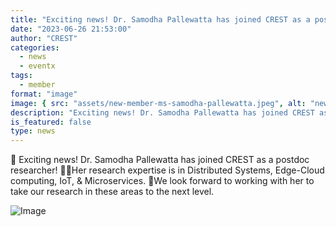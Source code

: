 ```yaml
---
title: "Exciting news! Dr. Samodha Pallewatta has joined CREST as a postdoc researcher!"
date: "2023-06-26 21:53:00"
author: "CREST"
categories:
  - news
  - eventx
tags:
  - member
format: "image"
image: { src: "assets/new-member-ms-samodha-pallewatta.jpeg", alt: "new member" }
description: "Exciting news! Dr. Samodha Pallewatta has joined CREST as a postdoc researcher!"
is_featured: false
type: news
---
```

📣 Exciting news! Dr. Samodha Pallewatta has joined CREST as a postdoc researcher!
👩‍💼Her research expertise is in Distributed Systems, Edge-Cloud computing, IoT, & Microservices. 
🌟We look forward to working with her to take our research in these areas to the next level.

![Image](assets/new-member-ms-samodha-pallewatta.jpeg "New Member")